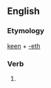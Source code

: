 ==English==

===Etymology===
[[keen]] + [[-eth]]

===Verb===
{{infl|en|verb form}}

# {{archaic third-person singular of|keen}}